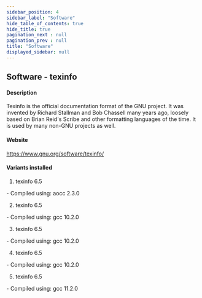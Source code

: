 ```yaml
---
sidebar_position: 4
sidebar_label: "Software"
hide_table_of_contents: true
hide_title: true
pagination_next : null
pagination_prev : null
title: "Software"
displayed_sidebar: null
---
```


## Software - texinfo


#### Description
Texinfo is the official documentation format of the GNU project. It was invented by Richard Stallman and Bob Chassell many years ago, loosely based on Brian Reid's Scribe and other formatting languages of the time. It is used by many non-GNU projects as well.

#### Website
https://www.gnu.org/software/texinfo/

#### Variants installed
1. texinfo 6.5
<div class="ul-circle">
    - Compiled using: aocc 2.3.0
</div>

2. texinfo 6.5
<div class="ul-circle">
    - Compiled using: gcc 10.2.0
</div>

3. texinfo 6.5
<div class="ul-circle">
    - Compiled using: gcc 10.2.0
</div>

4. texinfo 6.5
<div class="ul-circle">
    - Compiled using: gcc 10.2.0
</div>

5. texinfo 6.5
<div class="ul-circle">
    - Compiled using: gcc 11.2.0
</div>

